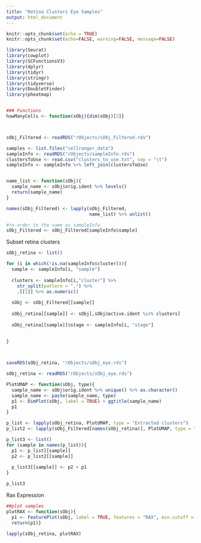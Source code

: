 ```yaml
---
title: "Retina Clusters Eye Samples"
output: html_document
---
```


```r
knitr::opts_chunk$set(echo = TRUE)
knitr::opts_chunk$set(echo=FALSE, warning=FALSE, message=FALSE)
```

```r

library(Seurat)
library(cowplot)
library(SCFunctionsV3)
library(dplyr)
library(tidyr)
library(stringr)
library(tidyverse)
library(DoubletFinder)
library(pheatmap)


### Functions
howManyCells <- function(sObj){dim(sObj)[2]}



sObj_Filtered <- readRDS("rObjects/sObj_Filtered.rds")

samples <- list.files("cellranger_data") 
sampleInfo <- readRDS("rObjects/sampleInfo.rds")
clustersToUse <- read.csv("clusters_to_use.txt", sep = "\t")
sampleInfo <- sampleInfo %>% left_join(clustersToUse)


name_list <- function(sObj){
  sample_name <- sObj$orig.ident %>% levels()
  return(sample_name)
}

names(sObj_Filtered) <- lapply(sObj_Filtered, 
                               name_list) %>% unlist()

#re-order to the same as sampleInfo
sObj_Filtered <- sObj_Filtered[sampleInfo$sample]


```


Subset retina clusters


```r
sObj_retina <- list()

for (i in which(!is.na(sampleInfo$cluster))){
  sample <- sampleInfo[i, "sample"]
  
  clusters <- sampleInfo[i,"cluster"] %>% 
    str_split(pattern = ",") %>% 
    .[[1]] %>% as.numeric()
  
  sObj <- sObj_Filtered[[sample]]
  
  sObj_retina[[sample]] <- sObj[,sObj@active.ident %in% clusters]
  
  sObj_retina[[sample]]$stage <- sampleInfo[i, "stage"]
  
  
}



saveRDS(sObj_retina, "rObjects/sObj_eye.rds")
```

```r
sObj_retina <- readRDS("rObjects/sObj_eye.rds")
```



```r
PlotUMAP <- function(sObj, type){
  sample_name <- sObj$orig.ident %>% unique() %>% as.character()
  sample_name <- paste(sample_name, type)
  p1 <- DimPlot(sObj, label = TRUE) + ggtitle(sample_name)
  p1
}

p_list <- lapply(sObj_retina, PlotUMAP, type = "Extracted clusters")
p_list2 <- lapply(sObj_Filtered[names(sObj_retina)], PlotUMAP, type = "All Clusters")

p_list3 <- list()
for (sample in names(p_list)){
  p1 <- p_list[[sample]]
  p2 <- p_list2[[sample]]
  
  p_list3[[sample]] <- p2 + p1
}


```


```r
p_list3
```

Rax Expression
```r
##plot samples
plotRAX <- function(sObj){
  p1 <- FeaturePlot(sObj, label = TRUE, features = "RAX", min.cutoff = "q1", cols = c("lightgrey", "red"), pt.size = 2) + ggtitle(paste(sObj$orig.ident, sObj$stage))
  return(p1)}

lapply(sObj_retina, plotRAX)


```


